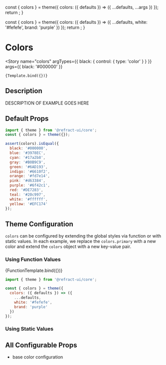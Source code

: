
[//]: # (naming convention is core/theme/tokenNameFromThemeDiagram for breadcrumbs to work)
<Meta
  title="core/theme/example"
/>

[//]: # (generic template with args)
  const { colors } = theme({
    colors: ({ defaults }) => ({
      ...defaults,
      ...args
    })
  });
  return <ColorPalette colors={colors} />;
}

[//]: # (generic template with no args)
  const { colors } = theme({
    colors: ({ defaults }) => ({
      ...defaults,
      white: '#fefefe',
      brand: 'purple'
    })
  });
  return <ColorPalette colors={colors} />;
}

<BreadCrumb token="example" />

# Colors

[//]: # (example of binding args to template)
<Canvas>
  <Story
    name="colors"
    argTypes={{
      black: {
        control: {
          type: 'color'
        }
      }
    }}
    args={{
      black: '#000000'
    }}
  >
    {Template.bind({})}
  </Story>
</Canvas>

## Description

DESCRIPTION OF EXAMPLE GOES HERE

## Default Props

[//]: # (display default return value for given function or set of tokens)

``` js
import { theme } from '@refract-ui/core';
const { colors } = theme({});

assert(colors).isEqual({
  black: '#000000',
  blue: '#3978EC',
  cyan: '#17a2b8',
  gray: '#B0B9C9',
  green: '#6AD193',
  indigo: '#6610f2',
  orange: '#fd7e14',
  pink: '#d63384',
  purple: '#6f42c1',
  red: '#DE7283',
  teal: '#20c997',
  white: '#ffffff',
  yellow: '#EFC174'
});
```

## Theme Configuration

`colors` can be configured by extending the global styles via function or with static values. In each example, we replace the `colors.primary` with a new color and extend the `colors` object with a new key-value pair.

### Using Function Values

[//]: # (replace template with actual example)

<Canvas showCode>
  <Story name="colorsFunction">
    {FunctionTemplate.bind({})}
  </Story>
</Canvas>

``` js
import { theme } from '@refract-ui/core';

const { colors } = theme({
  colors: ({ defaults }) => ({
    ...defaults,
    white: '#fefefe',
    brand: 'purple'
  })
});
```

### Using Static Values

[//]: # (same as above, but with static values)

## All Configurable Props

[//]: # (for use if props are more complicated than default props)

- base color configuration
